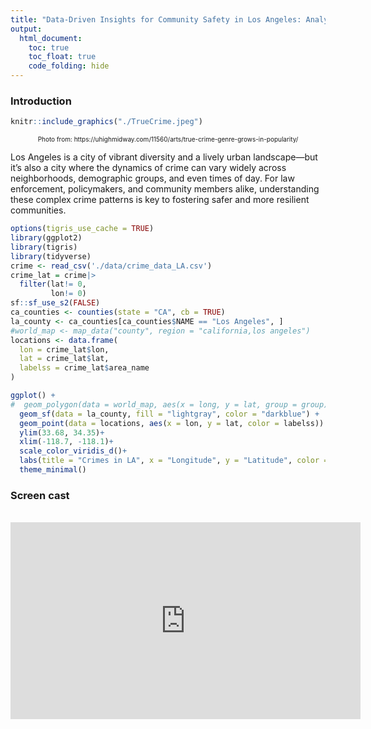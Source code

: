 ```yaml
---
title: "Data-Driven Insights for Community Safety in Los Angeles: Analyzing Crime Patterns and Trends in Recent Years"
output: 
  html_document:
    toc: true
    toc_float: true
    code_folding: hide
---
```


### Introduction

```r
knitr::include_graphics("./TrueCrime.jpeg")
```
<center style="font-size: 10px;"> Photo from:  https://uhighmidway.com/11560/arts/true-crime-genre-grows-in-popularity/ </center>

Los Angeles is a city of vibrant diversity and a lively urban landscape—but it’s also a city where the dynamics of crime can vary widely across neighborhoods, demographic groups, and even times of day. For law enforcement, policymakers, and community members alike, understanding these complex crime patterns is key to fostering safer and more resilient communities.

```r
options(tigris_use_cache = TRUE)
library(ggplot2)
library(tigris)
library(tidyverse)
crime <- read_csv('./data/crime_data_LA.csv')
crime_lat = crime|>
  filter(lat!= 0,
         lon!= 0)
sf::sf_use_s2(FALSE)
ca_counties <- counties(state = "CA", cb = TRUE)
la_county <- ca_counties[ca_counties$NAME == "Los Angeles", ]
#world_map <- map_data("county", region = "california,los angeles")
locations <- data.frame(
  lon = crime_lat$lon,
  lat = crime_lat$lat,
  labelss = crime_lat$area_name
)

ggplot() +
#  geom_polygon(data = world_map, aes(x = long, y = lat, group = group), fill = "lightgray", color = #"white") +
  geom_sf(data = la_county, fill = "lightgray", color = "darkblue") +
  geom_point(data = locations, aes(x = lon, y = lat, color = labelss)) +
  ylim(33.68, 34.35)+
  xlim(-118.7, -118.1)+
  scale_color_viridis_d()+
  labs(title = "Crimes in LA", x = "Longitude", y = "Latitude", color = "Area")+
  theme_minimal()
```


### Screen cast
\
<iframe width="560" height="315" 
        src="https://www.youtube.com/embed/CfzvMstiwWU" 
        frameborder="0" 
        allowfullscreen>
</iframe>




